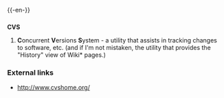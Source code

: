 {{-en-}}

==={{initialism}}===
'''CVS'''
#'''C'''oncurrent '''V'''ersions '''S'''ystem - a utility that assists in tracking changes to software, etc. (and if I'm not mistaken, the utility that provides the "History" view of Wiki* pages.)

===External links===
*[http://www.cvshome.org/ http://www.cvshome.org/]